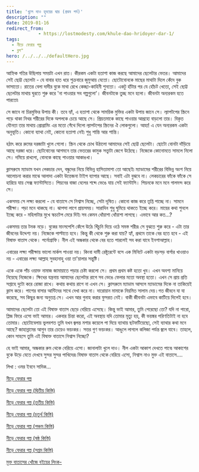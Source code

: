 ```yaml
---
title: 'খুলে দাও হৃদয়ের দ্বার (প্রথব পর্ব)'
description: ""
date: 2019-01-16
redirect_from: 
            - https://lostmodesty.com/khule-dao-hridoyer-dar-1/
tags: 
  - নীড়ে ফেরার গল্প
  - ব্লগ"
hero: /../../../defaultHero.jpg
---
```

আহ্নিক গতির উছিলায় সময়টা এখন রাত। কীরকম একটা হতাশা কাজ করছে আমাদের ছেলেটার ভেতর। আমাদের সেই ছোট্ট ছেলেটা - যে বাবার হাত ধরে শুক্রবারে জুমুআয় যেতো। ছোটোবোনকে মাছের মাথাটা দিলে কেঁদে বুক ভাসাতো। রাতের বেলা দাদীর বুকে মাথা রেখে কেচ্ছা-কাহিনী শুনতো। একটু হাঁটার পর যে হোঁচট খেতো, সেই ছোট্ট ছেলেটার মাথায় ঘুরতে শুরু করে 'না পাওয়ার সব গল্পগুলো'। জীবনটাকে তুচ্ছ মনে হলো। জীবনটা অন্যরকম হতে পারতো৷

সে জানে না চিরমুক্তির উপায় কী। তবে হ্যাঁ, এ হতাশা থেকে সাময়িক মুক্তির একটা উপায় জানে সে। ল্যাপটপের স্ক্রিনে পড়ে থাকা নিথর শরীরের দিকে অপলকে চেয়ে আছে সে। প্রিয়তমাকে কাছে পাওয়ার আগ্রহো বাড়লো তার। বিকৃত যৌনতা তার মাথায় প্রোগ্রামিং এর মতো গেঁথে দিলো ল্যাপটপের স্ক্রিনের ঐ লোকগুলো। আহা! এ যেন অন্যরকম একটা অনুভূতি। কোনো ব্যাথা নেই, কোনো হতাশা নেই৷ শুধু শান্তি আর শান্তি।

হঠাৎ করে রুমের দরজাটা খুলে গেলো। স্ক্রিন থেকে চোখ উঠালো আমাদের সেই ছোট্ট ছেলেটা। ছোটো বোনটা দাঁড়িয়ে আছে দরজা ধরে। ছোটবোনের আগমনে তার ভেতরের কামুক সত্ত্বাটা জেগে উঠেছে। নিজেকে কোনোমতে সামলে নিলো সে। দমিয়ে রাখলো, বোনকে কাছে পাওয়ার আকাঙখা।

ক্লাসরুমে ম্যাডাম যখন লেকচার দেন, বন্ধুদের নিয়ে বিভিন্ন হাসিতামাশা তো আছেই৷ ম্যাডামের শরীরের বিভিন্ন অংশ নিয়ে আলোচনা করার মাঝে আলাদা একটা উত্তেজনা টাইপ ব্যাপার আছে। সবাই এটা বুঝবে না। লেকচারের ফাঁকে ফাঁকে সে হারিয়ে যায় সেক্স ফ্যান্টাসিতে। পিয়নের বাজা বেলের শব্দে ভেঙে যায় সেই ফ্যান্টাসি। পিয়নকে মনে মনে গালমন্দ করে সে।

একসময় সে লক্ষ্য করলো - যে বাতাসে সে নিশ্বাস নিচ্ছে, সেটা দূষিত। কোনো কাজ করে তৃপ্তি পাচ্ছে না। সামনে পরীক্ষা। পড়া মনে থাকছে না। ঝাপসা লাগে প্রায়সময়। সারাদিন শুধু ঘুমিয়ে থাকতে ইচ্ছে করে। মায়ের কথা শুনলে ইচ্ছে করে - মহিলাটার মুখে স্কচটেপ মেরে দিই৷ সব কেমন ধোঁয়াশা ধোঁয়াশা লাগছে। এভাবে আর কত...?

একসময় তার টনক নড়ে। বুকের মাংসপেশি কেঁপে উঠে৷ খিঁচুনি দিয়ে ওঠে সমস্ত শরীর৷ সে বুঝতে শুরু করে - এটা তার জীবনের উদ্দেশ্য নয়। নিজেকে পাল্টাতে হবে। কিন্তু কী থেকে শুরু করা যায়? হ্যাঁ, প্রথমে তাকে বের হতে হবে - এই বিষাক্ত বাতাস থেকে। পর্নোগ্রাফি। নীল এই অন্ধকার থেকে বের হতে পারলেই সব করা যাবে ইনশাআল্লাহ।

এবারের লক্ষ্য পরীক্ষায় ভালো মার্কস পাওয়া নয়। কিংবা দামী রেষ্টুরেন্টে বসে এক মিনিটে একটা বড়সড় বার্গার খাওয়াও নয় - এবারের লক্ষ্য আল্লাহ সুবহানাহু ওয়া তা'য়ালার সন্তুষ্টি।

একে একে পাঁচ ওয়াক্ত নামাজ জামায়াতে পড়ার চেষ্টা করলো সে। প্রথম প্রথম কষ্ট হতো খুব। এখন অবশ্য মানিয়ে নিয়েছে নিজেকে। ক্ষিধের যন্ত্রনায় আমাদের ছেলেটার রাগে সব ভেঙে ফেলার মতো অবস্থা হতো। এখন সে প্রায় প্রতি সপ্তাহে দুটো করে রোজা রাখে। কথায় কথায় রাগে না এখন সে। ক্লাসরুমে ম্যাডাম আসলে ম্যাডামের দিকে না তাকিয়েই ক্লাস করে। পাশের বাসার আন্টিদের সাথে দেখা করে না। দারোয়ান মামাকে নিয়মিত সালাম দেয়।গত জীবনে যা যা করেছে, সব কিছুর জন্য অনুতপ্ত সে। এখন আর গুনাহ করার ফুসরত নেই। বাকী জীবনটা এভাবে কাটিয়ে দিলেই হবে।

আমাদের ছেলেটা তো এই বিষাক্ত বাতাস ছেড়ে বেরিয়ে এসেছে। কিন্তু ভাই আমার, তুমি পেরেছো তো? যদি না পারো, প্লিজ ফিরে এসো ভাই আমার। একবার চিন্তা করো, এই অবস্থায় যদি তোমার মৃত্যু হয়, কী ভয়ঙ্কর পরিণতিটাই না হবে তোমার। ছোটোবেলায় ভুলবশত তুমি যখন জ্বলন্ত মশার কয়েলে পা দিয়ে ব্যাথায় ছটফটিয়েছো, সেই ব্যাথার কথা মনে আছে? জাহান্নামের আগুন তার চেয়েও ভয়ংকর। সত্তর গুণ ভয়ংকর। আঙুলে লাগলে কলিজা পর্যন্ত জ্বলে যাবে। তাহলে, কোন সাহসে তুমি এই বিষাক্ত বাতাসে নিশ্বাস নিচ্ছো?

হে ভাই আমার, অন্ধকার রুম থেকে বেরিয়ে এসো। জানালাটা খুলে দাও। নীল একটা আকাশ দেখতে পাবে৷ আকাশের বুকে উড়ে যেতে দেখবে সুন্দর সুন্দর পাখিদের৷ বিষাক্ত বাতাস থেকে বেরিয়ে এসো, নিশ্বাস নাও মুক্ত এই বাতাসে....

লিখা : ওমর ইবনে সাদিক...

[নীড়ে ফেরার গল্প](https://lostmodesty.com/2018/09/%E0%A6%A8%E0%A7%80%E0%A7%9C%E0%A7%87-%E0%A6%AB%E0%A7%87%E0%A6%B0%E0%A6%BE%E0%A6%B0-%E0%A6%97%E0%A6%B2%E0%A7%8D%E0%A6%AA/)

[নীড়ে ফেরার গল্প (দ্বিতীয় কিস্তি)](https://cms.lostmodesty.com/2018/09/%E0%A6%A8%E0%A7%80%E0%A7%9C%E0%A7%87-%E0%A6%AB%E0%A7%87%E0%A6%B0%E0%A6%BE%E0%A6%B0-%E0%A6%97%E0%A6%B2%E0%A7%8D%E0%A6%AA-%E0%A6%A6%E0%A7%8D%E0%A6%AC%E0%A6%BF%E0%A6%A4%E0%A7%80%E0%A7%9F-%E0%A6%95/)

[নীড়ে ফেরার গল্প (তৃতীয় কিস্তি)](https://cms.lostmodesty.com/2018/11/%E0%A6%A8%E0%A7%80%E0%A7%9C%E0%A7%87-%E0%A6%AB%E0%A7%87%E0%A6%B0%E0%A6%BE%E0%A6%B0-%E0%A6%97%E0%A6%B2%E0%A7%8D%E0%A6%AA-%E0%A6%A4%E0%A7%83%E0%A6%A4%E0%A7%80%E0%A7%9F-%E0%A6%95%E0%A6%BF%E0%A6%B8/)

[নীড়ে ফেরার গল্প (চতুর্থ কিস্তি)](https://cms.lostmodesty.com/2018/11/%E0%A6%A8%E0%A7%80%E0%A7%9C%E0%A7%87-%E0%A6%AB%E0%A7%87%E0%A6%B0%E0%A6%BE%E0%A6%B0-%E0%A6%97%E0%A6%B2%E0%A7%8D%E0%A6%AA-%E0%A6%9A%E0%A6%A4%E0%A7%81%E0%A6%B0%E0%A7%8D%E0%A6%A5-%E0%A6%95%E0%A6%BF/)

[নীড়ে ফেরার গল্প (পঞ্চম কিস্তি](https://cms.lostmodesty.com/2018/12/%E0%A6%A8%E0%A7%80%E0%A7%9C%E0%A7%87-%E0%A6%AB%E0%A7%87%E0%A6%B0%E0%A6%BE%E0%A6%B0-%E0%A6%97%E0%A6%B2%E0%A7%8D%E0%A6%AA-%E0%A6%AA%E0%A6%9E%E0%A7%8D%E0%A6%9A%E0%A6%AE-%E0%A6%95%E0%A6%BF%E0%A6%B8/))

[নীড়ে ফেরার গল্প (ষষ্ঠ কিস্তি)](https://cms.lostmodesty.com/2018/12/%E0%A6%A8%E0%A7%80%E0%A7%9C%E0%A7%87-%E0%A6%AB%E0%A7%87%E0%A6%B0%E0%A6%BE%E0%A6%B0-%E0%A6%97%E0%A6%B2%E0%A7%8D%E0%A6%AA-%E0%A6%B7%E0%A6%B7%E0%A7%8D%E0%A6%A0-%E0%A6%95%E0%A6%BF%E0%A6%B8%E0%A7%8D/)

[নীড়ে ফেরার গল্প (সপ্তম কিস্তি)](https://cms.lostmodesty.com/2018/12/%E0%A6%A8%E0%A7%80%E0%A7%9C%E0%A7%87-%E0%A6%AB%E0%A7%87%E0%A6%B0%E0%A6%BE%E0%A6%B0-%E0%A6%97%E0%A6%B2%E0%A7%8D%E0%A6%AA-%E0%A6%B8%E0%A6%AA%E0%A7%8D%E0%A6%A4%E0%A6%AE-%E0%A6%95%E0%A6%BF%E0%A6%B8/)

[মুক্ত বাতাসের খোঁজে বইয়ের লিংক-](http://www.mediafire.com/file/k74mjphvkz77ua7/%E0%A6%AE%E0%A7%81%E0%A6%95%E0%A7%8D%E0%A6%A4+%E0%A6%AC%E0%A6%BE%E0%A6%A4%E0%A6%BE%E0%A6%B8%E0%A7%87%E0%A6%B0+%E0%A6%96%E0%A7%8B%E0%A6%81%E0%A6%9C%E0%A7%87+.pdf)
